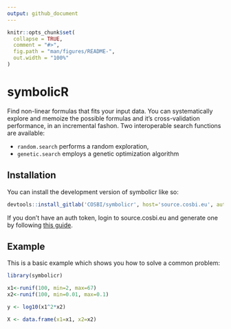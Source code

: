 ```yaml
---
output: github_document
---
```


<!-- README.md is generated from README.Rmd. Please edit that file -->

```r
knitr::opts_chunk$set(
  collapse = TRUE,
  comment = "#>",
  fig.path = "man/figures/README-",
  out.width = "100%"
)
```

# symbolicR

<!-- badges: start -->
<!-- badges: end -->

Find non-linear formulas that fits your input data. 
You can systematically explore and memoize the possible formulas and it's cross-validation performance, in an incremental fashon. 
Two interoperable search functions are available: 

- `random.search` performs a random exploration, 
- `genetic.search` employs a genetic optimization algorithm


## Installation

You can install the development version of symbolicr like so:

``` r
devtools::install_gitlab('COSBI/symbolicr', host='source.cosbi.eu', auth_token='glpat-....')
```

If you don't have an auth token, login to source.cosbi.eu and generate one 
by following [this guide](https://docs.gitlab.com/ee/user/profile/personal_access_tokens.html#create-a-personal-access-token).

## Example

This is a basic example which shows you how to solve a common problem:

```r
library(symbolicr)

x1<-runif(100, min=2, max=67)
x2<-runif(100, min=0.01, max=0.1)

y <- log10(x1^2*x2)

X <- data.frame(x1=x1, x2=x2)



```


